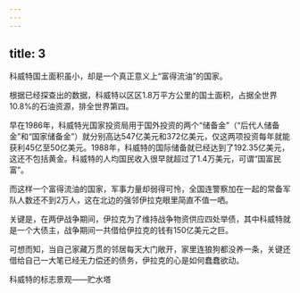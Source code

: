 ```yaml
---
---
---
```

title: 3
---



科威特国土面积虽小，却是一个真正意义上“富得流油”的国家。

根据已经探查出的数据，科威特以区区1.8万平方公里的国土面积，占据全世界10.8%的石油资源，排全世界第四。

早在1986年，科威特光国家投资局用于国外投资的两个“储备金”（“后代人储备金”和“国家储备金”）就分别高达547亿美元和372亿美元，仅这两项投资每年就能获利45亿至50亿美元。1988年，科威特的国际储备就已经达到了192.35亿美元，这还不包括黄金。科威特的人均国民收入很早就超过了1.4万美元，可谓“国富民富”。

而这样一个富得流油的国家，军事力量却弱得可怜，全国连警察加在一起的常备军队人数还不到2万人，这在北边的强邻伊拉克眼里简直不值一哂。

关键是，在两伊战争期间，伊拉克为了维持战争物资供应四处举债，其中科威特就是一个大债主，战争期间一共借给伊拉克的钱有150亿美元之巨。

可想而知，当自己家藏万贯的邻居每天大门敞开，家里连狼狗都没养一条，关键还借给自己一大笔已经无力偿还的债务，伊拉克的心是如何蠢蠢欲动。

科威特的标志景观——贮水塔